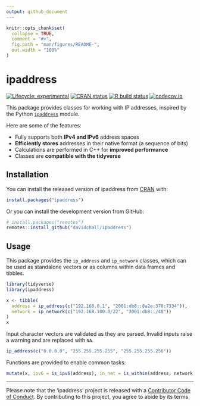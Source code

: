 ```yaml
---
output: github_document
---
```


<!-- README.md is generated from README.Rmd. Please edit that file -->

```r
knitr::opts_chunk$set(
  collapse = TRUE,
  comment = "#>",
  fig.path = "man/figures/README-",
  out.width = "100%"
)
```

# ipaddress

<!-- badges: start -->
[![Lifecycle: experimental](https://img.shields.io/badge/lifecycle-experimental-orange.svg)](https://www.tidyverse.org/lifecycle/#experimental)
[![CRAN status](https://www.r-pkg.org/badges/version/ipaddress)](https://CRAN.R-project.org/package=ipaddress)
[![R build status](https://github.com/davidchall/ipaddress/workflows/R-CMD-check/badge.svg)](https://github.com/davidchall/ipaddress/actions)
[![codecov.io](https://codecov.io/github/davidchall/ipaddress/coverage.svg?branch=master)](https://codecov.io/github/davidchall/ipaddress?branch=master)
<!-- badges: end -->

This package provides classes for working with IP addresses, inspired by the Python [`ipaddress`](https://docs.python.org/library/ipaddress.html) module.

Here are some of the features:

* Fully supports both **IPv4 and IPv6** address spaces
* **Efficiently stores** addresses in their native format (a sequence of bits)
* Calculations are performed in C++ for **improved performance**
* Classes are **compatible with the tidyverse**


## Installation

You can install the released version of ipaddress from [CRAN](https://CRAN.R-project.org) with:

``` r
install.packages("ipaddress")
```

Or you can install the development version from GitHub:

``` r
# install.packages("remotes")
remotes::install_github("davidchall/ipaddress")
```


## Usage

This package provides the `ip_address` and `ip_network` classes, which can be used as standalone vectors or as columns within data frames and tibbles.

```r
library(tidyverse)
library(ipaddress)

x <- tibble(
  address = ip_address(c("192.168.0.1", "2001:db8::8a2e:370:7334")),
  network = ip_network(c("192.168.100.0/22", "2001:db8::/48"))
)
x
```

Input character vectors are validated as they are parsed.
Invalid inputs raise a warning and are replaced with `NA`.

```r
ip_address(c("0.0.0.0", "255.255.255.255", "255.255.255.256"))
```

Functions are provided to enable common tasks:

```r
mutate(x, ipv6 = is_ipv6(address), in_net = is_within(address, network))
```

---

Please note that the 'ipaddress' project is released with a
[Contributor Code of Conduct](.github/CODE_OF_CONDUCT.md).
By contributing to this project, you agree to abide by its terms.
